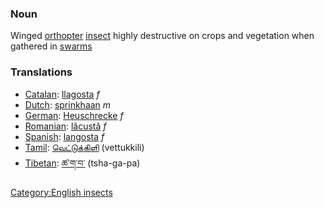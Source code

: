 === Noun ===
Winged [[orthopter]] [[insect]] highly destructive on crops and vegetation when gathered in [[swarm]]s

=== Translations===

*[[Catalan]]: [[llagosta]] ''f''
*[[Dutch]]: [[sprinkhaan]] ''m''
*[[German]]: [[Heuschrecke]] ''f''
*[[Romanian]]: [[lăcustă]] ''f''
*[[Spanish]]: [[langosta]] ''f''
*[[Tamil]]: [[வெட்டுக்கிளி]] (vettukkili)
*[[Tibetan]]: [[ཚ་ག་བ་]] (tsha-ga-pa)

[[Category:English insects]]